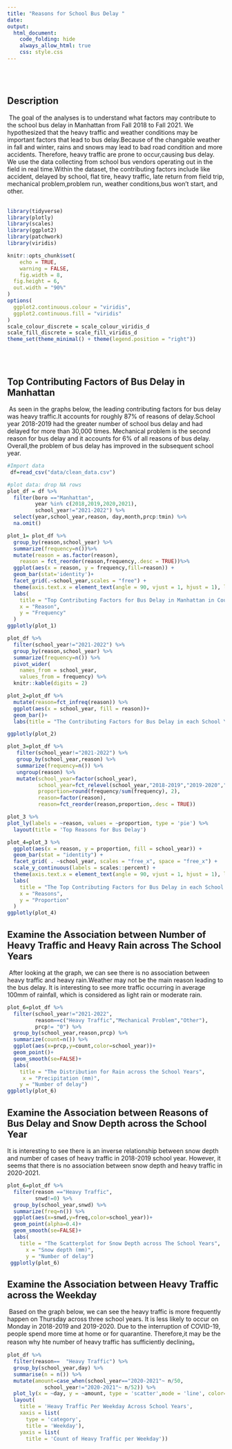 ```yaml
---
title: "Reasons for School Bus Delay "
date: 
output: 
  html_document:
    code_folding: hide
    always_allow_html: true
    css: style.css
---
```


<br></br> 


## Description

\ The goal of the analyses is to understand what factors may contribute to the school bus delay in Manhattan from Fall 2018 to Fall 2021. We hypothesized that the heavy traffic and weather conditions may be important factors that lead to bus delay.Because of the changable weather in fall and winter, rains and snows may lead to bad road condition and more accidents. Therefore, heavy traffic are prone to occur,causing bus delay. 
We use the data collecting from school bus vendors operating out in the field in real time.Within the dataset, the contributing factors include like accident, delayed by school, flat tire, heavy traffic, late return from field trip, mechanical problem,problem run, weather conditions,bus won't start, and other.
<br></br>  
```r
library(tidyverse)
library(plotly)
library(scales)
library(ggplot2)
library(patchwork)
library(viridis)

knitr::opts_chunk$set(
	echo = TRUE,
	warning = FALSE,
	fig.width = 8, 
  fig.height = 6,
  out.width = "90%"
)
options(
  ggplot2.continuous.colour = "viridis",
  ggplot2.continuous.fill = "viridis"
)
scale_colour_discrete = scale_colour_viridis_d
scale_fill_discrete = scale_fill_viridis_d
theme_set(theme_minimal() + theme(legend.position = "right"))

```
<br></br>

## Top Contributing Factors of Bus Delay in Manhattan 

\ As seen in the graphs below, the leading contributing factors for bus delay was heavy traffic.It accounts for roughly 87% of reasons of delay.School year 2018-2019 had the greater number of school bus delay and had delayed for more than 30,000 times. Mechanical problem is the second reason for bus delay and it accounts for 6% of all reasons of bus delay.
Overall,the problem of bus delay has improved in the subsequent school year.


```r
#Import data
 df=read_csv("data/clean_data.csv")
```

```r
#plot data: drop NA rows
plot_df = df %>% 
  filter(boro =="Manhattan",
         year %in% c(2018,2019,2020,2021),
         school_year!="2021-2022") %>%
  select(year,school_year,reason, day,month,prcp:tmin) %>% 
  na.omit()
```

```r
plot_1= plot_df %>% 
  group_by(reason,school_year) %>% 
  summarize(frequency=n())%>%
  mutate(reason = as.factor(reason),
    reason = fct_reorder(reason,frequency,.desc = TRUE))%>% 
  ggplot(aes(x = reason, y = frequency,fill=reason)) + 
  geom_bar(stat='identity')+
  facet_grid(.~school_year,scales = "free") + 
  theme(axis.text.x = element_text(angle = 90, vjust = 1, hjust = 1), legend.position = "none") +
  labs(
    title = "Top Contributing Factors for Bus Delay in Manhattan in Count ",
    x = "Reason",
    y = "Frequency"
  ) 
ggplotly(plot_1)
```


```r
plot_df %>% 
  filter(school_year!="2021-2022") %>% 
  group_by(reason,school_year) %>% 
  summarize(frequency=n()) %>% 
  pivot_wider(
    names_from = school_year,
    values_from = frequency) %>%
  knitr::kable(digits = 2)
```

```r
plot_2=plot_df %>% 
  mutate(reason=fct_infreq(reason)) %>%
  ggplot(aes(x = school_year, fill = reason))+
  geom_bar()+
  labs(title = "The Contributing Factors for Bus Delay in each School Year")

ggplotly(plot_2)
```


```r
plot_3=plot_df %>% 
   filter(school_year!="2021-2022") %>% 
   group_by(school_year,reason) %>% 
   summarize(frequency=n()) %>% 
   ungroup(reason) %>% 
   mutate(school_year=factor(school_year),
          school_year=fct_relevel(school_year,"2018-2019","2019-2020","2020-2021"),
          proportion=round(frequency/sum(frequency), 2),
          reason=factor(reason),
          reason=fct_reorder(reason,proportion,.desc = TRUE))

plot_3 %>% 
plot_ly(labels = ~reason, values = ~proportion, type = 'pie') %>% 
  layout(title = 'Top Reasons for Bus Delay')

plot_4=plot_3 %>% 
  ggplot(aes(x = reason, y = proportion, fill = school_year)) +
  geom_bar(stat = "identity") +
  facet_grid( . ~school_year, scales = "free_x", space = "free_x") +
  scale_y_continuous(labels = scales::percent) +
  theme(axis.text.x = element_text(angle = 90, vjust = 1, hjust = 1), legend.position = "none") +
  labs(
    title = "The Top Contributing Factors for Bus Delay in each School Year in Percentage",
    x = "Reasons",
    y = "Proportion"
  ) 
ggplotly(plot_4)

```




## Examine the Association between Number of Heavy Traffic and Heavy Rain across The School Years

\ After looking at the graph, we can see there is no association between heavy traffic and heavy rain.Weather may not be the main reason leading to the bus delay. It is interesting to see more traffic occurring in average 100mm of rainfall, which is considered as light rain or moderate rain.
```r
plot_6=plot_df %>% 
  filter(school_year!="2021-2022",
         reason==c("Heavy Traffic","Mechanical Problem","Other"),
         prcp!= "0") %>%
  group_by(school_year,reason,prcp) %>% 
  summarize(count=n()) %>% 
  ggplot(aes(x=prcp,y=count,color=school_year))+
  geom_point()+
  geom_smooth(se=FALSE)+
  labs(
    title = "The Distribution for Rain across the School Years",
     x = "Precipitation (mm)",
    y = "Number of delay")
ggplotly(plot_6)

```

## Examine the Association between Reasons of Bus Delay and Snow Depth across the School Year

It is interesting to see there is an inverse relationship between snow depth and number of cases of heavy traffic in 2018-2019 school year. However, it seems that there is no association between snow depth and heavy traffic in 2020-2021.

```r
plot_6=plot_df %>% 
  filter(reason =="Heavy Traffic",
         snwd!=0) %>% 
  group_by(school_year,snwd) %>% 
  summarize(freq=n()) %>% 
  ggplot(aes(x=snwd,y=freq,color=school_year))+
  geom_point(alpha=0.4)+
  geom_smooth(se=FALSE)+
  labs(
    title = "The Scatterplot for Snow Depth across The School Years",
      x = "Snow depth (mm)",
      y = "Number of delay")
 ggplotly(plot_6) 
```


## Examine the Association between Heavy Traffic across the Weekday
\ Based on the graph below, we can see the heavy traffic is more frequently happen on Thursday across three school years.
It is less likely to occur on Monday in 2018-2019 and 2019-2020. Due to the interruption of COVID-19, people spend more time at home or for quarantine. Therefore,it may be the reason why hte number of heavy traffic has sufficiently declining。

```r
plot_df %>% 
  filter(reason==  "Heavy Traffic") %>% 
  group_by(school_year,day) %>%   
  summarise(n = n()) %>% 
  mutate(amount=case_when(school_year=="2020-2021"~ n/50,
            school_year!="2020-2021"~ n/52)) %>% 
  plot_ly(x = ~day, y = ~amount, type = 'scatter',mode = 'line', color= ~ school_year) %>%
  layout(
    title = 'Heavy Traffic Per Weekday Across School Years',
    xaxis = list(
      type = 'category',
      title = 'Weekday'),
    yaxis = list(
      title = 'Count of Heavy Traffic per Weekday'))
```


